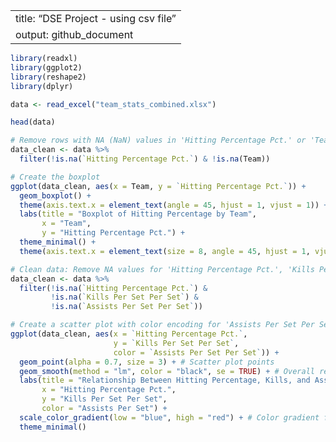
---
title: "DSE Project - using csv file"
output: github_document
---

```{r}
library(readxl)
library(ggplot2)
library(reshape2)
library(dplyr) 
```
```{r}
data <- read_excel("team_stats_combined.xlsx")
```
```{r}
head(data)
```


```{r}

# Remove rows with NA (NaN) values in 'Hitting Percentage Pct.' or 'Team' columns
data_clean <- data %>%
  filter(!is.na(`Hitting Percentage Pct.`) & !is.na(Team))

# Create the boxplot
ggplot(data_clean, aes(x = Team, y = `Hitting Percentage Pct.`)) +
  geom_boxplot() +
  theme(axis.text.x = element_text(angle = 45, hjust = 1, vjust = 1)) + # Adjust angle and position
  labs(title = "Boxplot of Hitting Percentage by Team",
       x = "Team",
       y = "Hitting Percentage Pct.") +
  theme_minimal() +
  theme(axis.text.x = element_text(size = 8, angle = 45, hjust = 1, vjust = 1))  # Smaller text size and angle
```




```{r}
# Clean data: Remove NA values for 'Hitting Percentage Pct.', 'Kills Per Set Per Set', and 'Assists Per Set Per Set'
data_clean <- data %>%
  filter(!is.na(`Hitting Percentage Pct.`) & 
         !is.na(`Kills Per Set Per Set`) & 
         !is.na(`Assists Per Set Per Set`))

# Create a scatter plot with color encoding for 'Assists Per Set Per Set'
ggplot(data_clean, aes(x = `Hitting Percentage Pct.`, 
                       y = `Kills Per Set Per Set`, 
                       color = `Assists Per Set Per Set`)) +
  geom_point(alpha = 0.7, size = 3) + # Scatter plot points
  geom_smooth(method = "lm", color = "black", se = TRUE) + # Overall regression line
  labs(title = "Relationship Between Hitting Percentage, Kills, and Assists",
       x = "Hitting Percentage Pct.",
       y = "Kills Per Set Per Set",
       color = "Assists Per Set") +
  scale_color_gradient(low = "blue", high = "red") + # Color gradient for assists
  theme_minimal()


```

